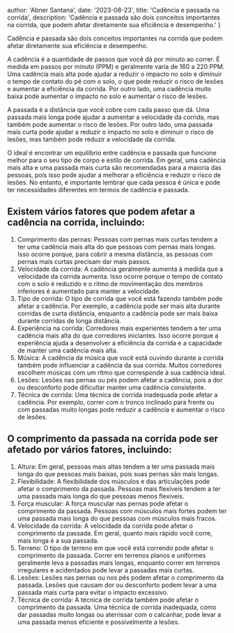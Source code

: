 
  author: 'Abner Santana',
  date: '2023-08-23',
  title: 'Cadência e passada na corrida',
  description:
  'Cadência e passada são dois conceitos importantes na corrida, que podem afetar diretamente sua eficiência e desempenho.'
}


Cadência e passada são dois conceitos importantes na corrida que podem afetar diretamente sua eficiência e desempenho.

A cadência é a quantidade de passos que você dá por minuto ao correr. É medida em passos por minuto (PPM) e geralmente varia de 160 a 220 PPM. Uma cadência mais alta pode ajudar a reduzir o impacto no solo e diminuir o tempo de contato do pé com o solo, o que pode reduzir o risco de lesões e aumentar a eficiência da corrida. Por outro lado, uma cadência muito baixa pode aumentar o impacto no solo e aumentar o risco de lesões.

A passada é a distância que você cobre com cada passo que dá. Uma passada mais longa pode ajudar a aumentar a velocidade da corrida, mas também pode aumentar o risco de lesões. Por outro lado, uma passada mais curta pode ajudar a reduzir o impacto no solo e diminuir o risco de lesões, mas também pode reduzir a velocidade da corrida.

O ideal é encontrar um equilíbrio entre cadência e passada que funcione melhor para o seu tipo de corpo e estilo de corrida. Em geral, uma cadência mais alta e uma passada mais curta são recomendadas para a maioria das pessoas, pois isso pode ajudar a melhorar a eficiência e reduzir o risco de lesões. No entanto, é importante lembrar que cada pessoa é única e pode ter necessidades diferentes em termos de cadência e passada.

## Existem vários fatores que podem afetar a cadência na corrida, incluindo:

1. Comprimento das pernas: Pessoas com pernas mais curtas tendem a ter uma cadência mais alta do que pessoas com pernas mais longas. Isso ocorre porque, para cobrir a mesma distância, as pessoas com pernas mais curtas precisam dar mais passos.
2. Velocidade da corrida: A cadência geralmente aumenta à medida que a velocidade da corrida aumenta. Isso ocorre porque o tempo de contato com o solo é reduzido e o ritmo de movimentação dos membros inferiores é aumentado para manter a velocidade.
3. Tipo de corrida: O tipo de corrida que você está fazendo também pode afetar a cadência. Por exemplo, a cadência pode ser mais alta durante corridas de curta distância, enquanto a cadência pode ser mais baixa durante corridas de longa distância.
4. Experiência na corrida: Corredores mais experientes tendem a ter uma cadência mais alta do que corredores iniciantes. Isso ocorre porque a experiência ajuda a desenvolver a eficiência da corrida e a capacidade de manter uma cadência mais alta.
5. Música: A cadência da música que você está ouvindo durante a corrida também pode influenciar a cadência da sua corrida. Muitos corredores escolhem músicas com um ritmo que corresponde à sua cadência ideal.
6. Lesões: Lesões nas pernas ou pés podem afetar a cadência, pois a dor ou desconforto pode dificultar manter uma cadência consistente.
7. Técnica de corrida: Uma técnica de corrida inadequada pode afetar a cadência. Por exemplo, correr com o tronco inclinado para frente ou com passadas muito longas pode reduzir a cadência e aumentar o risco de lesões.

## O comprimento da passada na corrida pode ser afetado por vários fatores, incluindo:

1. Altura: Em geral, pessoas mais altas tendem a ter uma passada mais longa do que pessoas mais baixas, pois suas pernas são mais longas.
2. Flexibilidade: A flexibilidade dos músculos e das articulações pode afetar o comprimento da passada. Pessoas mais flexíveis tendem a ter uma passada mais longa do que pessoas menos flexíveis.
3. Força muscular: A força muscular nas pernas pode afetar o comprimento da passada. Pessoas com músculos mais fortes podem ter uma passada mais longa do que pessoas com músculos mais fracos.
4. Velocidade da corrida: A velocidade da corrida pode afetar o comprimento da passada. Em geral, quanto mais rápido você corre, mais longa é a sua passada.
5. Terreno: O tipo de terreno em que você está correndo pode afetar o comprimento da passada. Correr em terrenos planos e uniformes geralmente leva a passadas mais longas, enquanto correr em terrenos irregulares e acidentados pode levar a passadas mais curtas.
6. Lesões: Lesões nas pernas ou nos pés podem afetar o comprimento da passada. Lesões que causam dor ou desconforto podem levar a uma passada mais curta para evitar o impacto excessivo.
7. Técnica de corrida: A técnica de corrida também pode afetar o comprimento da passada. Uma técnica de corrida inadequada, como dar passadas muito longas ou aterrissar com o calcanhar, pode levar a uma passada menos eficiente e possivelmente a lesões.

<YouTube videoId="XuSlKfckxgc" />

